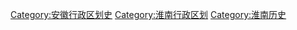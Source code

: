 [[Category:安徽行政区划史|Category:安徽行政区划史]]
[[Category:淮南行政区划|Category:淮南行政区划]]
[[Category:淮南历史|Category:淮南历史]]